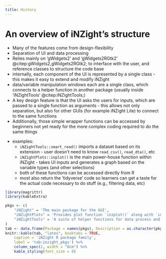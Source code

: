 ```yaml
---
title: History
---
```


# An overview of iNZight's structure

* Many of the features come from design-flexibility
* Separation of UI and data processing
* Relies mainly on 'gWidgets2' and 'gWidgets2RGtk2' @citep:gWidgets2,gWidgets2RGtk2; to interface with the user, and reference classes to structure the code base
* internally, each component of the UI is represented by a single class - this makes it easy to extend and modify iNZight
* data/variable manipulation windows each are a single class, which connects to a helper function in another package (usually inside 'iNZightTools' @citep:iNZightTools;)
* A key design feature is that the UI asks the users for inputs, which are passed to a single function as arguments - this allows not only separation, but also for other GUIs (for example iNZight Lite) to connect to the same functions
* Additionally, those simple wrapper functions can be accessed by beginners not yet ready for the more complex coding required to do the same things

\begin{lstlisting}[language=R,caption=A simple reference class window to filter a level of a factor.,label={lst:rc_filter_example}]
# A simple window to filter a level of a categorical variable
filterWin <- setRefClass('filterWin',
    fields = list(
        GUI = "ANY",
        data = "data.frame",
        variable = "ANY",
        level = "ANY"
    ),
    methods = list(
        initialize = function(gui) {
            initFields(GUI = gui, data = gui$getActiveData())
            win <- gwindow('Filter Level')
            cont <- gvbox(container = win)
            variable <<- gcombobox(names(data), container = cont)
            level <<- gedit("", container = cont)
            okbtn <- gbutton("Filter")
            addHandlerClicked(okbtn, function(h, ...) filterData())
        },
        filterData = function() {
            var <- svalue(variable)
            level <- svalue(level)
            newdata <- iNZightTools::filterLevels(data, var, level)
            GUI$set_data(newdata)
        }
    )
)
\end{lstlisting}

* examples:
    * `iNZightTools::smart_read()` imports a dataset based on its extension - user doesn't need to know `read_csv()`, `read_dta()`, etc
    * `iNZightPlots::inplot()` is the main power-house function within iNZight - takes UI inputs and generates a graph based on the variable types (and other selections)
    * both of these functions can be accessed directly from R
    * most also return the 'tidyverse' code so learners can get a taste for the actual code necessary to do stuff (e.g., filtering data, etc)

```r
library(magrittr)
library(kableExtra)

pkgs <- c(
    "iNZight" = 'The main package for the GUI',
    "iNZightPlots" = 'Provides plot function `inzplot()` along with `inzsummary()` for descriptive statistics and `inzinference()` for inference and hypothesis testing.',
    "iNZightTools" = 'A suite of helper functions for data process and variable manipulation.'
)
tab <- data.frame(Package = names(pkgs), Description = as.character(pkgs))
knitr::kable(tab, "latex", booktabs = TRUE,
    caption = 'iNZight R package family',
    label = 'tab:inzight_pkgs') %>%
    column_spec(2, width = "8cm") %>%
    kable_styling(font_size = 8)
```